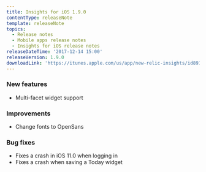 ```yaml
---
title: Insights for iOS 1.9.0
contentType: releaseNote
template: releaseNote
topics:
  - Release notes
  - Mobile apps release notes
  - Insights for iOS release notes
releaseDateTime: '2017-12-14 15:00'
releaseVersion: 1.9.0
downloadLink: 'https://itunes.apple.com/us/app/new-relic-insights/id891431652?mt=8'
---
```


### New features

* Multi-facet widget support

### Improvements

* Change fonts to OpenSans

### Bug fixes

* Fixes a crash in iOS 11.0 when logging in
* Fixes a crash when saving a Today widget
